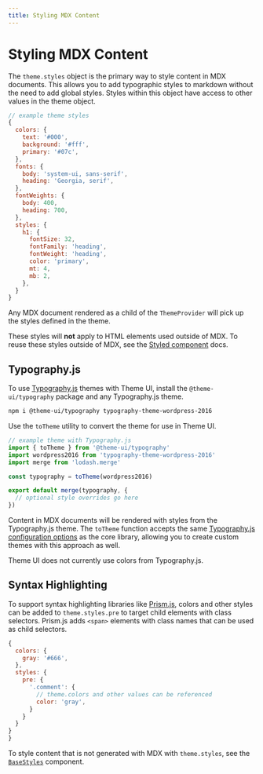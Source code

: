 ```yaml
---
title: Styling MDX Content
---
```



# Styling MDX Content

The `theme.styles` object is the primary way to style content in MDX documents.
This allows you to add typographic styles to markdown without the need to add global styles.
Styles within this object have access to other values in the theme object.

```js
// example theme styles
{
  colors: {
    text: '#000',
    background: '#fff',
    primary: '#07c',
  },
  fonts: {
    body: 'system-ui, sans-serif',
    heading: 'Georgia, serif',
  },
  fontWeights: {
    body: 400,
    heading: 700,
  },
  styles: {
    h1: {
      fontSize: 32,
      fontFamily: 'heading',
      fontWeight: 'heading',
      color: 'primary',
      mt: 4,
      mb: 2,
    },
  }
}
```

Any MDX document rendered as a child of the `ThemeProvider` will pick up the styles defined in the theme.

<Note>

These styles will **not** apply to HTML elements used outside of MDX. To reuse these styles outside of MDX, see the [Styled component](/styled) docs.

</Note>

## Typography.js

To use [Typography.js][] themes with Theme UI, install the `@theme-ui/typography` package and any Typography.js theme.

```sh
npm i @theme-ui/typography typography-theme-wordpress-2016
```

Use the `toTheme` utility to convert the theme for use in Theme UI.

```js
// example theme with Typography.js
import { toTheme } from '@theme-ui/typography'
import wordpress2016 from 'typography-theme-wordpress-2016'
import merge from 'lodash.merge'

const typography = toTheme(wordpress2016)

export default merge(typography, {
  // optional style overrides go here
})
```

Content in MDX documents will be rendered with styles from the Typography.js theme.
The `toTheme` function accepts the same [Typography.js configuration options](https://github.com/KyleAMathews/typography.js#configuration) as the core library,
allowing you to create custom themes with this approach as well.

<Note>

Theme UI does not currently use colors from Typography.js.

</Note>

[typography.js]: https://github.com/KyleAMathews/typography.js

## Syntax Highlighting

To support syntax highlighting libraries like [Prism.js][],
colors and other styles can be added to `theme.styles.pre` to target child elements with class selectors.
Prism.js adds `<span>` elements with class names that can be used as child selectors.

[prism.js]: https://github.com/PrismJS/prism

```js
{
  colors: {
    gray: '#666',
  },
  styles: {
    pre: {
      '.comment': {
        // theme.colors and other values can be referenced
        color: 'gray',
      }
    }
  }
}
}
```

<Note>

To style content that is not generated with MDX with `theme.styles`, see the [`BaseStyles`](/api/#basestyles) component.

</Note>

